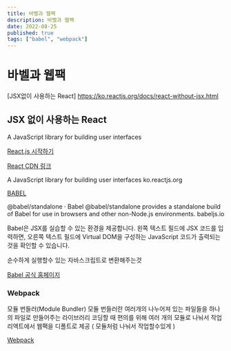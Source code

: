 ```yaml
---
title: 바벨과 웹팩
description: 바벨과 웹팩
date: 2022-08-25
published: true
tags: ["babel", "webpack"]
---
```


# 바벨과 웹팩

[JSX없이 사용하는 React] https://ko.reactjs.org/docs/react-without-jsx.html

## JSX 없이 사용하는 React

A JavaScript library for building user interfaces

[React.js 시작하기](https://ko.reactjs.org)

[React CDN 링크](https://ko.reactjs.org/docs/cdn-links.html#gatsby-focus-wrapper)

A JavaScript library for building user interfaces
ko.reactjs.org

[BABEL](https://babeljs.io/docs/en/babel-standalone)

@babel/standalone · Babel
@babel/standalone provides a standalone build of Babel for use in browsers and other non-Node.js environments.
babeljs.io

Babel은 JSX를 실습할 수 있는 환경을 제공합니다. 왼쪽 텍스트 필드에 JSX 코드를 입력하면, 오른쪽 텍스트 필드에 Virtual DOM을 구성하는 JavaScript 코드가 출력되는 것을 확인할 수 있습니다.

순수하게 실행할수 있는 자바스크립트로 변환해주는것

[Babel 공식 홈페이지](https://babeljs.io/)

### Webpack

모듈 번들러(Module Bundler)
모듈 번들러란 여러개의 나누어져 있는 파일들을 하나의 파일로 만들어주는 라이브러리
코딩할 때 편의를 위해 여러 개의 모듈로 나눠서 작업
리액트에서 웹팩을 디폴트로 제공 ( 모듈처럼 나눠서 작업할수있게 )

[Webpack](https://webpack.js.org/)
